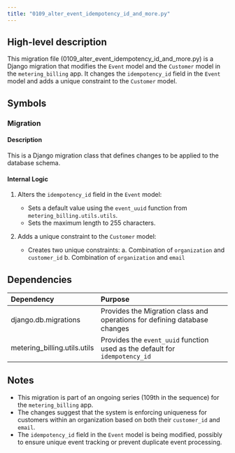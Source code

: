 ```yaml
---
title: "0109_alter_event_idempotency_id_and_more.py"
---
```


## High-level description
This migration file (0109_alter_event_idempotency_id_and_more.py) is a Django migration that modifies the `Event` model and the `Customer` model in the `metering_billing` app. It changes the `idempotency_id` field in the `Event` model and adds a unique constraint to the `Customer` model.

## Symbols

### Migration
#### Description
This is a Django migration class that defines changes to be applied to the database schema.

#### Internal Logic
1. Alters the `idempotency_id` field in the `Event` model:
   - Sets a default value using the `event_uuid` function from `metering_billing.utils.utils`.
   - Sets the maximum length to 255 characters.

2. Adds a unique constraint to the `Customer` model:
   - Creates two unique constraints:
     a. Combination of `organization` and `customer_id`
     b. Combination of `organization` and `email`

## Dependencies
| Dependency | Purpose |
|:-----------|:--------|
| django.db.migrations | Provides the Migration class and operations for defining database changes |
| metering_billing.utils.utils | Provides the `event_uuid` function used as the default for `idempotency_id` |

## Notes
- This migration is part of an ongoing series (109th in the sequence) for the `metering_billing` app.
- The changes suggest that the system is enforcing uniqueness for customers within an organization based on both their `customer_id` and `email`.
- The `idempotency_id` field in the `Event` model is being modified, possibly to ensure unique event tracking or prevent duplicate event processing.